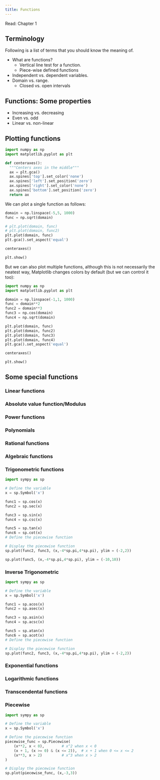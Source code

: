 ```yaml
---
title: Functions
---
```


Read: Chapter 1

## Terminology

Following is a list of terms that you should know the meaning of.

- What are functions? 
  + Vertical line test for a function.
  + Piece-wise defined functions
- Independent vs. dependent variables. 
- Domain vs. range.
  + Closed vs. open intervals

## Functions: Some properties

- Increasing vs. decreasing
- Even vs. odd
- Linear vs. non-linear

## Plotting functions

```python
import numpy as np
import matplotlib.pyplot as plt

def centeraxes():
  """Centers axes in the middle"""
  ax = plt.gca()
  ax.spines['top'].set_color('none')
  ax.spines['left'].set_position('zero')
  ax.spines['right'].set_color('none')
  ax.spines['bottom'].set_position('zero')
  return ax
```

We can plot a single function as follows:

```python

domain = np.linspace(-5,5, 1000)
func = np.sqrt(domain)

# plt.plot(domain, func)
# plt.plot(domain, func2)
plt.plot(domain, func)
plt.gca().set_aspect('equal')

centeraxes()

plt.show()

```

But we can also plot multiple functions, although this is not necessarily the neatest way, Matplotlib changes colors by default (but we can control it too):
```python
import numpy as np
import matplotlib.pyplot as plt

domain = np.linspace(-1,1, 1000)
func = domain**2
func2 = domain**3
func3 = np.cos(domain)
func4 = np.sqrt(domain)

plt.plot(domain, func)
plt.plot(domain, func2)
plt.plot(domain, func3)
plt.plot(domain, func4)
plt.gca().set_aspect('equal')

centeraxes()

plt.show()
```

## Some special functions

### Linear functions

### Absolute value function/Modulus

### Power functions

### Polynomials

### Rational functions

### Algebraic functions

### Trigonometric functions

```python

import sympy as sp

# Define the variable
x = sp.Symbol('x')

func1 = sp.cos(x)
func2 = sp.sec(x)

func3 = sp.sin(x)
func4 = sp.csc(x)

func5 = sp.tan(x)
func6 = sp.cot(x)
# Define the piecewise function

# Display the piecewise function
sp.plot(func2, func3, (x,-4*sp.pi,4*sp.pi), ylim = (-2,2))

sp.plot(func5, (x,-4*sp.pi,4*sp.pi), ylim = (-10,10))
```

### Inverse Trigonometric

```python

import sympy as sp

# Define the variable
x = sp.Symbol('x')

func1 = sp.acos(x)
func2 = sp.asec(x)

func3 = sp.asin(x)
func4 = sp.acsc(x)

func5 = sp.atan(x)
func6 = sp.acot(x)
# Define the piecewise function

# Display the piecewise function
sp.plot(func2, func3, (x,-4*sp.pi,4*sp.pi), ylim = (-2,2))


```


### Exponential functions

### Logarithmic functions

### Transcendental functions


### Piecewise 

```python

import sympy as sp

# Define the variable
x = sp.Symbol('x')

# Define the piecewise function
piecewise_func = sp.Piecewise(
    (x**2, x < 0),        # x^2 when x < 0
    (x + 1, (x >= 0) & (x <= 2)),  # x + 1 when 0 <= x <= 2
    (x**3, x > 2)         # x^3 when x > 2
)

# Display the piecewise function
sp.plot(piecewise_func, (x,-3,3))


```
